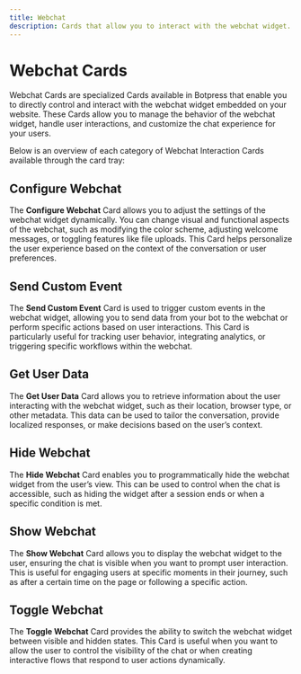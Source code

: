 ```yaml
---
title: Webchat
description: Cards that allow you to interact with the webchat widget.
---
```


# Webchat Cards

Webchat Cards are specialized Cards available in Botpress that enable you to directly control and interact with the webchat widget embedded on your website. These Cards allow you to manage the behavior of the webchat widget, handle user interactions, and customize the chat experience for your users.

Below is an overview of each category of Webchat Interaction Cards available through the card tray:

## Configure Webchat

The **Configure Webchat** Card allows you to adjust the settings of the webchat widget dynamically. You can change visual and functional aspects of the webchat, such as modifying the color scheme, adjusting welcome messages, or toggling features like file uploads. This Card helps personalize the user experience based on the context of the conversation or user preferences.

## Send Custom Event

The **Send Custom Event** Card is used to trigger custom events in the webchat widget, allowing you to send data from your bot to the webchat or perform specific actions based on user interactions. This Card is particularly useful for tracking user behavior, integrating analytics, or triggering specific workflows within the webchat.

## Get User Data

The **Get User Data** Card allows you to retrieve information about the user interacting with the webchat widget, such as their location, browser type, or other metadata. This data can be used to tailor the conversation, provide localized responses, or make decisions based on the user’s context.

## Hide Webchat

The **Hide Webchat** Card enables you to programmatically hide the webchat widget from the user’s view. This can be used to control when the chat is accessible, such as hiding the widget after a session ends or when a specific condition is met.

## Show Webchat

The **Show Webchat** Card allows you to display the webchat widget to the user, ensuring the chat is visible when you want to prompt user interaction. This is useful for engaging users at specific moments in their journey, such as after a certain time on the page or following a specific action.

## Toggle Webchat

The **Toggle Webchat** Card provides the ability to switch the webchat widget between visible and hidden states. This Card is useful when you want to allow the user to control the visibility of the chat or when creating interactive flows that respond to user actions dynamically.
